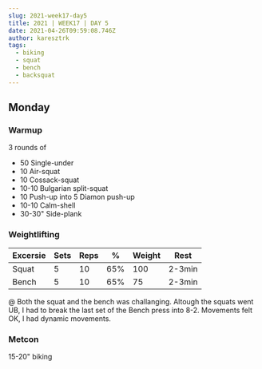 ```yaml
---
slug: 2021-week17-day5
title: 2021 | WEEK17 | DAY 5
date: 2021-04-26T09:59:08.746Z
author: karesztrk
tags:
  - biking
  - squat
  - bench
  - backsquat
---
```

## Monday

### Warmup

3 rounds of

* 50 Single-under
* 10 Air-squat
* 10 Cossack-squat
* 10-10 Bulgarian split-squat
* 10 Push-up into 5 Diamon push-up
* 10-10 Calm-shell
* 30-30" Side-plank

### Weightlifting

| Excersie | Sets | Reps | %   | Weight | Rest   |
| -------- | ---- | ---- | --- | ------ | ------ |
| Squat    | 5    | 10   | 65% | 100    | 2-3min |
| Bench    | 5    | 10   | 65% | 75     | 2-3min |

@ Both the squat and the bench was challanging. Altough the squats went UB, I had to break the last set of the Bench press into 8-2. Movements felt OK, I had dynamic movements.

### Metcon

15-20" biking